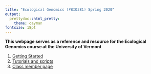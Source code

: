 ```yaml
---
title: "Ecological Genomics (PBIO381) Spring 2020"
output:
  prettydoc::html_pretty:
    theme: cayman
fontsize: 18pt
---
```


**This webpage serves as a reference and resource for the Ecological Genomics course at the University of Vermont** 

1. [Getting Started](Getting_started.html)     
2. [Tutorials and scripts](Tutorials.html)     
3. [Class member page](Class_members.html)

